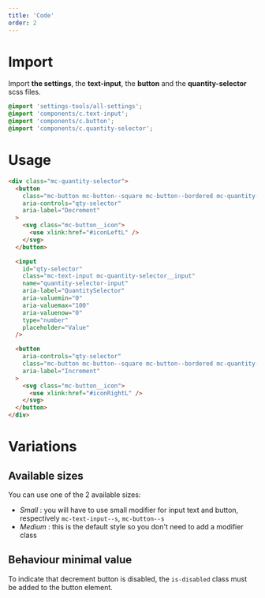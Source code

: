 ```yaml
---
title: 'Code'
order: 2
---
```


# Import

Import **the settings**, the **text-input**, the **button** and the **quantity-selector** scss files.

```scss
@import 'settings-tools/all-settings';
@import 'components/c.text-input';
@import 'components/c.button';
@import 'components/c.quantity-selector';
```

# Usage

```html
<div class="mc-quantity-selector">
  <button
    class="mc-button mc-button--square mc-button--bordered mc-quantity-selector__button-left"
    aria-controls="qty-selector"
    aria-label="Decrement"
  >
    <svg class="mc-button__icon">
      <use xlink:href="#iconLeftL" />
    </svg>
  </button>

  <input
    id="qty-selector"
    class="mc-text-input mc-quantity-selector__input"
    name="quantity-selector-input"
    aria-label="QuantitySelector"
    aria-valuemin="0"
    aria-valuemax="100"
    aria-valuenow="0"
    type="number"
    placeholder="Value"
  />

  <button
    aria-controls="qty-selector"
    class="mc-button mc-button--square mc-button--bordered mc-quantity-selector__button-right"
    aria-label="Increment"
  >
    <svg class="mc-button__icon">
      <use xlink:href="#iconRightL" />
    </svg>
  </button>
</div>
```

<Story id="form-quantity-selector--default" />

# Variations

## Available sizes

You can use one of the 2 available sizes:

- _Small_ : you will have to use small modifier for input text and button, respectively `mc-text-input--s`, `mc-button--s`
- _Medium_ : this is the default style so you don't need to add a modifier class

<Story id="form-quantity-selector--default" />

## Behaviour minimal value

To indicate that decrement button is disabled, the `is-disabled` class must be added to the button element.

<Story id="form-quantity-selector--minimal" />

